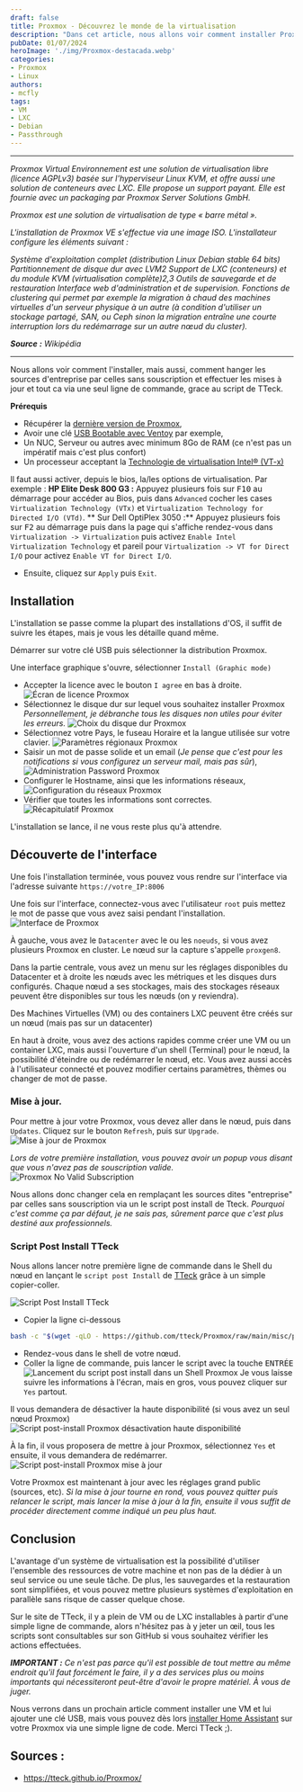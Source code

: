 ```yaml
---
draft: false
title: Proxmox - Découvrez le monde de la virtualisation
description: "Dans cet article, nous allons voir comment installer Proxmox, changer les sources d'entreprise par celles sans souscription et effectuer les mises à jour"
pubDate: 01/07/2024
heroImage: './img/Proxmox-destacada.webp'
categories: 
- Proxmox
- Linux
authors: 
- mcfly
tags:
- VM
- LXC
- Debian
- Passthrough
---
```


---

*Proxmox Virtual Environnement est une solution de virtualisation libre (licence AGPLv3) basée sur l'hyperviseur Linux KVM, et offre aussi une solution de conteneurs avec LXC. Elle propose un support payant.
Elle est fournie avec un packaging par Proxmox Server Solutions GmbH.*

*Proxmox est une solution de virtualisation de type « barre métal ».*

*L'installation de Proxmox VE s'effectue via une image ISO. L'installateur configure les éléments suivant :*

*Système d'exploitation complet (distribution Linux Debian stable 64 bits)
Partitionnement de disque dur avec LVM2
Support de LXC (conteneurs) et du module KVM (virtualisation complète)2,3
Outils de sauvegarde et de restauration
Interface web d'administration et de supervision.
Fonctions de clustering qui permet par exemple la migration à chaud des machines virtuelles d'un serveur physique à un autre (à condition d'utiliser un stockage partagé, SAN, ou Ceph sinon la migration entraîne une courte interruption lors du redémarrage sur un autre nœud du cluster).*

***Source :** Wikipédia*

---

Nous allons voir comment l'installer, mais aussi, comment hanger les sources d'entreprise par celles sans souscription et effectuer les mises à jour et tout ca via une seul ligne de commande, grace au script de TTeck.

**Prérequis**
* Récupérer la [dernière version de Proxmox](https://www.proxmox.com/en/downloads),
* Avoir une clé [USB Bootable avec Ventoy](/blog/ventoy_installation_update/) par exemple,
* Un NUC, Serveur ou autres avec minimum 8Go de RAM (ce n'est pas un impératif mais c'est plus confort)
* Un processeur acceptant la [Technologie de virtualisation Intel® (VT-x)](https://ark.intel.com/content/www/fr/fr/ark/search/featurefilter.html?productType=873&2_VTX=true)

Il faut aussi activer, depuis le bios, la/les options de virtualisation.
Par exemple :
**HP Elite Desk 800 G3 :** 
Appuyez plusieurs fois sur <kbd>F10</kbd> au démarrage pour accéder au Bios, puis dans `Advanced` cocher les cases `Virtualization Technology (VTx)` et `Virtualization Technology for Directed I/O (VTd)`.
** Sur Dell OptiPlex 3050 :**
Appuyez plusieurs fois sur <kbd>F2</kbd> au démarrage puis dans la page qui s'affiche rendez-vous dans `Virtualization -> Virtualization` puis activez `Enable Intel Virtualization Technology` et pareil pour `Virtualization -> VT for Direct I/O` pour activez `Enable VT for Direct I/O`.
* Ensuite, cliquez sur `Apply` puis `Exit`.

## Installation
L'installation se passe comme la plupart des installations d'OS, il suffit de suivre les étapes, mais je vous les détaille quand même.

Démarrer sur votre clé USB puis sélectionner la distribution Proxmox.

Une interface graphique s'ouvre, sélectionner `Install (Graphic mode)`

* Accepter la licence avec le bouton `I agree` en bas à droite.
![Écran de licence Proxmox](./img/proxmox_ecran_licence.png)
* Sélectionnez le disque dur sur lequel vous souhaitez installer Proxmox
*Personnellement, je débranche tous les disques non utiles pour éviter les erreurs.*
![Choix du disque dur Proxmox](./img/proxmox_selection_disque_dur.png)
* Sélectionnez votre Pays, le fuseau Horaire et la langue utilisée sur votre clavier.
![Paramètres régionaux Proxmox](./img/proxmox_selection_region.png)
* Saisir un mot de passe solide et un email (*Je pense que c'est pour les notifications si vous configurez un serveur mail, mais pas sûr*),
![Administration Password Proxmox](./img/proxmox_ecran_mot_de_passe.png)
* Configurer le Hostname, ainsi que les informations réseaux,
![Configuration du réseaux Proxmox](./img/proxmox_network_configuration.png)
* Vérifier que toutes les informations sont correctes.
![Récapitulatif Proxmox](./img/proxmox_summary.png)

L'installation se lance, il ne vous reste plus qu'à attendre.


## Découverte de l'interface
Une fois l'installation terminée, vous pouvez vous rendre sur l'interface via l'adresse suivante `https://votre_IP:8006`

Une fois sur l'interface, connectez-vous avec l'utilisateur `root` puis mettez le mot de passe que vous avez saisi pendant l'installation.
![Interface de Proxmox](./img/proxmox_interface.png)

À gauche, vous avez le `Datacenter` avec le ou les `noeuds`, si vous avez plusieurs Proxmox en cluster. Le nœud sur la capture s'appelle `proxgen8`.

Dans la partie centrale, vous avez un menu sur les réglages disponibles du Datacenter et à droite les nœuds avec les métriques et les disques durs configurés.
Chaque nœud a ses stockages, mais des stockages réseaux peuvent être disponibles sur tous les nœuds (on y reviendra).

Des Machines Virtuelles (VM) ou des containers LXC peuvent être créés sur un nœud (mais pas sur un datacenter)

En haut à droite, vous avez des actions rapides comme créer une VM ou un container LXC, mais aussi l'ouverture d'un shell (Terminal) pour le nœud, la possibilité d'éteindre ou de redémarrer le nœud, etc.
Vous avez aussi accès à l'utilisateur connecté et pouvez modifier certains paramètres, thèmes ou changer de mot de passe.

### Mise à jour.
Pour mettre à jour votre Proxmox, vous devez aller dans le nœud, puis dans `Updates`.
Cliquez sur le bouton `Refresh`, puis sur `Upgrade`.
![Mise à jour de Proxmox](./img/proxmox_update.png)

*Lors de votre première installation, vous pouvez avoir un popup vous disant que vous n'avez pas de souscription valide.*
![Proxmox No Valid Subscription](./img/proxmox_update_no_valid_subscription.png)

Nous allons donc changer cela en remplaçant les sources dites "entreprise" par celles sans souscription via un le script post install de Tteck.
*Pourquoi c'est comme ça par défaut, je ne sais pas, sûrement parce que c'est plus destiné aux professionnels.*

### Script Post Install TTeck
Nous allons lancer notre première ligne de commande dans le Shell du nœud en lançant le `script post Install` de [TTeck](https://tteck.github.io/Proxmox/) grâce à un simple copier-coller.

![Script Post Install TTeck](./img/script_post_install_tteck.png)

* Copier la ligne ci-dessous
```bash
bash -c "$(wget -qLO - https://github.com/tteck/Proxmox/raw/main/misc/post-pve-install.sh)"
```
* Rendez-vous dans le shell de votre nœud.
* Coller la ligne de commande, puis lancer le script avec la touche <span><kbd>ENTRÉE</kbd></span>
![Lancement du script post install dans un Shell Proxmox](./img/proxmox_tteck_script_post_install.gif)
Je vous laisse suivre les informations à l'écran, mais en gros, vous pouvez cliquer sur `Yes` partout.

Il vous demandera de désactiver la haute disponibilité (si vous avez un seul nœud Proxmox)
![Script post-install Proxmox désactivation haute disponibilité](./img/script_post_install_tteck_high_availability.png)

À la fin, il vous proposera de mettre à jour Proxmox, sélectionnez `Yes` et ensuite, il vous demandera de redémarrer.
![Script post-install Proxmox mise à jour](./img/script_post_install_tteck_update.png)

Votre Proxmox est maintenant à jour avec les réglages grand public (sources, etc).
*Si la mise à jour tourne en rond, vous pouvez quitter puis relancer le script, mais lancer la mise à jour à la fin, ensuite il vous suffit de procéder directement comme indiqué un peu plus haut.*

## Conclusion
L'avantage d'un système de virtualisation est la possibilité d'utiliser l'ensemble des ressources de votre machine et non pas de la dédier à un seul service ou une seule tâche.
De plus, les sauvegardes et la restauration sont simplifiées, et vous pouvez mettre plusieurs systèmes d'exploitation en parallèle sans risque de casser quelque chose.

Sur le site de TTeck, il y a plein de VM ou de LXC installables à partir d'une simple ligne de commande, alors n'hésitez pas à y jeter un œil, tous les scripts sont consultables sur son GitHub si vous souhaitez vérifier les actions effectuées.

***IMPORTANT :** Ce n'est pas parce qu'il est possible de tout mettre au même endroit qu'il faut forcément le faire, il y a des services plus ou moins importants qui nécessiteront peut-être d'avoir le propre matériel. À vous de juger.*

Nous verrons dans un prochain article comment installer une VM et lui ajouter une clé USB, mais vous pouvez dès lors [installer Home Assistant](/blog/ha_haos_proxmox_installation/) sur votre Proxmox via une simple ligne de code. Merci TTeck ;).

## Sources :
* https://tteck.github.io/Proxmox/